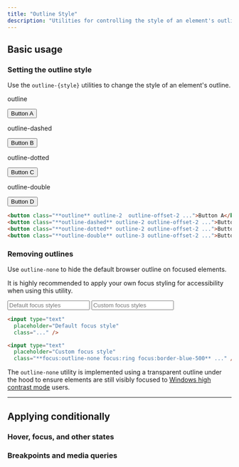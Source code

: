 ```yaml
---
title: "Outline Style"
description: "Utilities for controlling the style of an element's outline."
---
```




## Basic usage

### Setting the outline style

Use the `outline-{style}` utilities to change the style of an element's outline.

<Example>
  <div class="grid grid-cols-2 sm:grid-cols-4 gap-6 text-white text-sm font-semibold text-center">
    <div class="flex flex-col items-center shrink-0">
      <p class="font-medium text-sm text-gray-500 font-mono text-center mb-3">outline</p>
      <button class="px-4 py-2 font-semibold text-sm bg-white text-gray-700 border border-gray-300 rounded-md shadow-sm outline outline-2 outline-offset-2 outline-indigo-500">Button A</button>
    </div>
    <div class="flex flex-col items-center shrink-0">
      <p class="font-medium text-sm text-gray-500 font-mono text-center mb-3">outline-dashed</p>
      <button class="px-4 py-2 font-semibold text-sm bg-white text-gray-700 border border-gray-300 rounded-md shadow-sm outline-dashed outline-2 outline-offset-2 outline-indigo-500">Button B</button>
    </div>
    <div class="flex flex-col items-center shrink-0">
      <p class="font-medium text-sm text-gray-500 font-mono text-center mb-3">outline-dotted</p>
      <button class="px-4 py-2 font-semibold text-sm bg-white text-gray-700 border border-gray-300 rounded-md shadow-sm outline-dotted outline-2 outline-offset-2 outline-indigo-500">Button C</button>
    </div>
    <div class="flex flex-col items-center shrink-0">
      <p class="font-medium text-sm text-gray-500 font-mono text-center mb-3">outline-double</p>
      <button class="px-4 py-2 font-semibold text-sm bg-white text-gray-700 border border-gray-300 rounded-md shadow-sm outline-double outline-3 outline-offset-2 outline-indigo-500">Button D</button>
    </div>
  </div>
</Example>

```html
<button class="**outline** outline-2  outline-offset-2 ...">Button A</button>
<button class="**outline-dashed** outline-2 outline-offset-2 ...">Button B</button>
<button class="**outline-dotted** outline-2 outline-offset-2 ...">Button C</button>
<button class="**outline-double** outline-3 outline-offset-2 ...">Button D</button>
```

### Removing outlines

Use `outline-none` to hide the default browser outline on focused elements.

It is highly recommended to apply your own focus styling for accessibility when using this utility.

<Example hint="Focus the input to see the expected behaviour">
  <div class="flex flex-col sm:flex-row items-center justify-center gap-x-16 gap-y-8 px-0 sm:px-10 font-mono font-bold">
    <input type="text" placeholder="Default focus styles" class="font-sans block text-sm w-full py-2 px-3 border border-transparent ring-1 ring-gray-900/10 text-gray-500 rounded-lg shadow-sm" />
    <input type="text" placeholder="Custom focus styles" class="font-sans block text-sm w-full py-2 px-3 border border-transparent ring-1 ring-gray-900/10 text-gray-500 rounded-lg shadow-sm focus:outline-none focus:ring focus:ring-blue-300 focus:border-blue-500" />
  </div>
</Example>

```html
<input type="text"
  placeholder="Default focus style"
  class="..." />

<input type="text"
  placeholder="Custom focus style"
  class="**focus:outline-none focus:ring focus:border-blue-500** ..." />
```

The `outline-none` utility is implemented using a transparent outline under the hood to ensure elements are still visibly focused to [Windows high contrast mode](https://blogs.windows.com/msedgedev/2020/09/17/styling-for-windows-high-contrast-with-new-standards-for-forced-colors/) users.

---

## <Heading ignore>Applying conditionally</Heading>

### <Heading ignore>Hover, focus, and other states</Heading>

<HoverFocusAndOtherStates defaultClass="outline" featuredClass="outline-dashed" />

### <Heading ignore>Breakpoints and media queries</Heading>

<BreakpointsAndMediaQueries defaultClass="outline" featuredClass="outline-dashed" />
